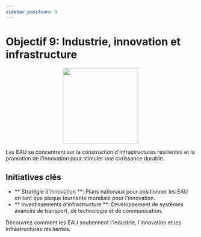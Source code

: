 ```yaml
---
sidebar_position: 9
---
```


# Objectif 9: Industrie, innovation et infrastructure

<p align="center"><img src="https://www.un.org/sustainabledevelopment/wp-content/uploads/2019/08/E-Goal-09-1024x1024.png" width="200" height="200"/></p>

Les EAU se concentrent sur la construction d'infrastructures résilientes et la promotion de l'innovation pour stimuler une croissance durable.

## Initiatives clés

- ** Stratégie d'innovation **: Plans nationaux pour positionner les EAU en tant que plaque tournante mondiale pour l'innovation.
- ** Investissements d'infrastructure **: Développement de systèmes avancés de transport, de technologie et de communication.

Découvrez comment les EAU soutiennent l'industrie, l'innovation et les infrastructures résilientes.